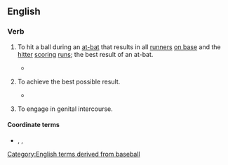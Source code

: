 ==English==

===Verb===
{{en-verb|[[hit]]<,,hit> [[a]] [[home run]]}}

# {{lb|en|baseball}} To hit a ball during an [[at-bat]] that results in all [[runners]] [[on base]] and the [[hitter]] [[scoring]] [[runs]]; the best result of an at-bat.
#* {{quote-book|en|year=2016|author=Jonathan Fraser Light|title=The Cultural Encyclopedia of Baseball, 2d ed.|publisher=McFarland|isbn=9781476617442|page=437
|passage=He was the first pinch hitter to '''hit a home run''' on the first pitch of his career.}}
# {{lb|en|figuratively}} To achieve the best possible result.
#* {{quote-book|en|year=2010|author=Steven K. Scott|title=Mentored by a Millionaire: Master Strategies of Super Achievers|publisher=John Wiley & Sons|isbn=9781118039953
|passage=I wanted to get up to the plate and take the chance of '''hitting a home run'''. Even if I  didn't '''hit a home run''', I would be working with the man I respected and loved more than any businessman I had ever known.}}
# {{lb|en|colloquial}} To engage in genital intercourse.
#: {{rfquote-sense|en}}

====Coordinate terms====
* {{sense|to engage in genital intercourse}} {{l|en|get to first base}}, {{l|en|get to second base}}, {{l|en|get to third base}}

[[Category:English terms derived from baseball]]